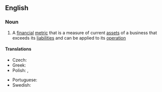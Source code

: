 ==English==

===Noun===
{{wikipedia}}
{{en-noun|-}}

# {{lb|en|business|accounting}} A [[financial]] [[metric]] that is a measure of current [[asset]]s of a business that exceeds its [[liability|liabilities]] and can be applied to its [[operation]]

====Translations====
{{trans-top|current assets minus current liabilities}}
* Czech: {{t|cs|pracovní kapitál|m}}
* Greek: {{t+|el|κυκλοφορούν ενεργητικό|n}}
* Polish: {{t|pl|kapitał obrotowy|m}}, {{t|pl|kapitał pracujący|m}}
{{trans-mid}}
* Portuguese: {{t|pt|capital de giro|m}}
* Swedish: {{t|sv|rörelsekapital|n}}
{{trans-bottom}}